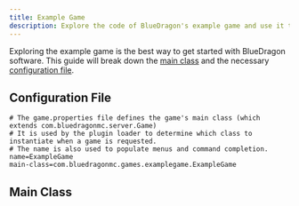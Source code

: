 ```yaml
---
title: Example Game
description: Explore the code of BlueDragon's example game and use it to build your own.
---
```



<LinkCard
  title="Example Game GitHub Repository"
  description="Click here to explore the code of our sample game."
  href="https://github.com/BlueDragonMC/ExampleGame"
/>

Exploring the example game is the best way to get started with BlueDragon software.
This guide will break down the [main class](https://github.com/BlueDragonMC/ExampleGame/blob/main/src/main/kotlin/com/bluedragonmc/games/examplegame/ExampleGame.kt)
and the necessary [configuration file](https://github.com/BlueDragonMC/ExampleGame/blob/main/src/main/resources/game.properties).

## Configuration File

```properties
# The game.properties file defines the game's main class (which extends com.bluedragonmc.server.Game)
# It is used by the plugin loader to determine which class to instantiate when a game is requested.
# The name is also used to populate menus and command completion.
name=ExampleGame
main-class=com.bluedragonmc.games.examplegame.ExampleGame
```

## Main Class